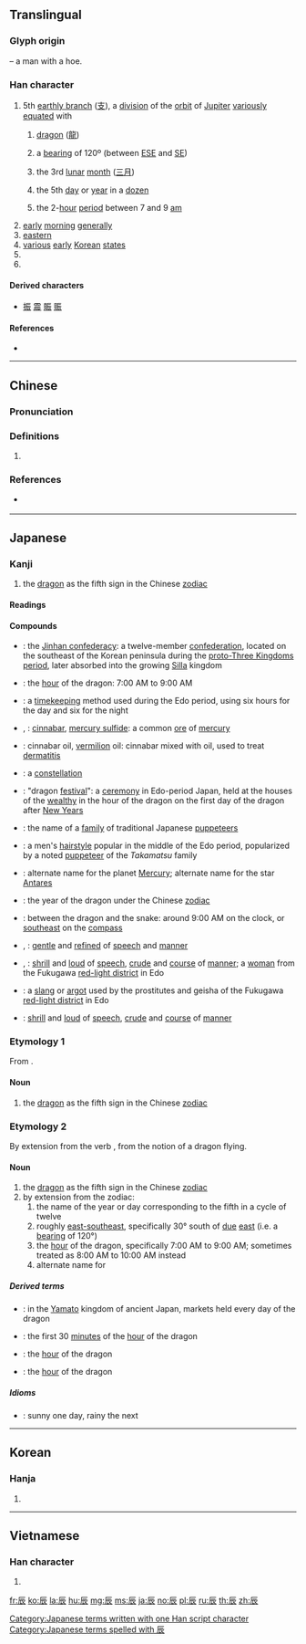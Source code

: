 {{character info/new}}
==Translingual==
{{stroke order|type=animate}}

===Glyph origin===
{{Han etyl}}
{{liushu|p}} – a man with a hoe.

===Han character===
{{Han char|rn=161|rad=辰|as=00|sn=7|four=71232|canj=MMMV}}

# 5th [[earthly branch]] ([[支]]), a [[division]] of the [[orbit]] of [[Jupiter]] [[variously]] [[equate]]d with
## {{lb|zh|Chinese zodiac}} [[dragon]] ([[龍]])
## {{lb|zh|navigation}} a [[bearing]] of 120º (between [[ESE]] and [[SE]])
## {{lb|zh|Chinese calendar}} the 3rd [[lunar]] [[month]] ([[三月]])
## {{lb|zh|Chinese calendar}} the 5th [[day]] or [[year]] in a [[dozen]]
## {{lb|zh|Chinese timekeeping}} the 2-[[hour]] [[period]] between 7 and 9 [[am]]
# [[early]] [[morning]] [[generally]]
# [[eastern]]
# [[various]] [[early]] [[Korean]] [[state]]s
# {{surname|lang=zh}}
# {{mul-kangxi radical-def}}

====Derived characters====
* [[振]] [[震]] [[賑]] [[赈]]

====References====
* {{Han ref|kx=1252.150|dkj=38682|dj=1733.040|hdz=63606.010|uh=8FB0|ud=36784|bh=A8B0|bd=43184}}

----

==Chinese==
{{zh-forms}}

===Pronunciation===
{{zh-pron
|m=chén
|c=san4
|h=pfs=sṳ̀n
|mn=sîn
|w=
|mc=y
|oc=y
|ma=|ma2=
|cat=n,pn
}}

===Definitions===
{{zh-hanzi}}

# {{rfdef|zh}}

===References===
* {{qualifier|Min Nan}} {{thcwd|3410}}

----

==Japanese==

===Kanji===
{{ja-kanji|grade=n|rs=辰00}}

# the [[dragon]] as the fifth sign in the Chinese [[zodiac]]

====Readings====
{{ja-readings
|goon=[[じん]] (jin)|kanon=[[しん]] (shin)
|kun=[[たつ]] (tatsu)
|nanori=[[とき]] (toki), [[のぶ]] (nobu), [[のぶる]] (noburu)
}}

====Compounds====
{{der-top|Compounds containing {{lang|ja|辰}}}}
* {{l|ja|辰韓|tr=[[しんかん]], ''[[shinkan]]''}}: the [[w:Jinhan confederacy|Jinhan confederacy]]: a twelve-member [[confederation]], located on the southeast of the Korean peninsula during the [[w:Proto–Three Kingdoms of Korea|proto-Three Kingdoms period]], later absorbed into the growing [[w:Silla|Silla]] kingdom
* {{l|ja|辰刻|tr=[[しんこく]], ''[[shinkoku]]''}}: the [[hour]] of the dragon: 7:00 AM to 9:00 AM
* {{l|ja|辰刻法|tr=[[しんこくほう]], ''[[shinkokuhō]]''}}: a [[timekeeping]] method used during the Edo period, using six hours for the day and six for the night
* {{l|ja|辰沙|tr=[[しんしゃ]], ''[[shinsha]]''}}, {{l|ja|辰砂|tr=[[しんしゃ]], ''[[shinsha]]''; [[しんさ]], ''[[shinsa]]''}}: [[cinnabar]], [[mercury sulfide]]: a common [[ore]] of [[mercury]]
* {{l|ja|辰砂油|tr=[[しんしゃゆ]], ''[[shinshayu]]''}}: cinnabar oil, [[vermilion]] oil: cinnabar mixed with oil, used to treat [[dermatitis]]
* {{l|ja|辰宿|tr=[[しんしゅく]], ''[[shinshuku]]''}}: a [[constellation]]
* {{l|ja|辰祭り|tr=[[たつまつり]], ''[[tatsu matsuri]]''}}: "dragon [[festival]]": a [[ceremony]] in Edo-period Japan, held at the houses of the [[wealthy]] in the hour of the dragon on the first day of the dragon after [[New Years]]
* {{l|ja|辰松|tr=[[たつまつ]], ''[[Tatsumatsu]]''}}: the name of a [[family]] of traditional Japanese [[puppeteer]]s
* {{l|ja|辰松風|tr=[[たつまつふう]], ''[[Tatsumatsu fū]]''}}: a men's [[hairstyle]] popular in the middle of the Edo period, popularized by a noted [[puppeteer]] of the ''Takamatsu'' family
* {{l|ja|辰星|tr=[[しんせい]], ''[[Shinsei]]''; [[たちみぼし]], ''[[Tachimiboshi]]''}}: alternate name for the planet [[Mercury]]; alternate name for the star [[Antares]]
* {{l|ja|辰年|tr=[[たつどし]], ''[[tatsudoshi]]''}}: the year of the dragon under the Chinese [[zodiac]]
* {{l|ja|辰巳|tr=[[たつみ]], ''[[tatsumi]]''}}: between the dragon and the snake: around 9:00 AM on the clock, or [[southeast]] on the [[compass]]
* {{l|ja|辰巳下り}}, {{l|ja|辰巳下|tr=[[たつみさがり]], ''[[tatsumi sagari]]''}}: [[gentle]] and [[refined]] of [[speech]] and [[manner]]
* {{l|ja|辰巳上り}}, {{l|ja|辰巳上|tr=[[たつみあがり]], ''[[tatsumi agari]]''}}: [[shrill]] and [[loud]] of [[speech]], [[crude]] and [[course]] of [[manner]]; a [[woman]] from the Fukugawa [[red-light district]] in Edo
* {{l|ja|辰巳言葉|tr=[[たつみことば]], ''[[tatsumi kotoba]]''}}: a [[slang]] or [[argot]] used by the prostitutes and geisha of the Fukugawa [[red-light district]] in Edo
* {{l|ja|辰巳調子|tr=[[たつみちょうし]], ''[[tatsumi chōshi]]''}}: [[shrill]] and [[loud]] of [[speech]], [[crude]] and [[course]] of [[manner]]
{{der-bottom}}

===Etymology 1===
From {{etyl|zhx|ja|sort=しん}} {{m|zh|辰}}.

====Noun====
{{ja-noun|しん}}

# the [[dragon]] as the fifth sign in the Chinese [[zodiac]]

===Etymology 2===
By extension from the verb {{m|ja|たつ|tr=tatsu||to [[get up]], to [[take off]]}}, from the notion of a dragon flying.

====Noun====
{{ja-noun|たつ}}

# the [[dragon]] as the fifth sign in the Chinese [[zodiac]]
# by extension from the zodiac:
## the name of the year or day corresponding to the fifth in a cycle of twelve
## roughly [[east-southeast]], specifically 30° south of [[due]] [[east]] (i.e. a [[bearing]] of 120°)
## the [[hour]] of the dragon, specifically 7:00 AM to 9:00 AM; sometimes treated as 8:00 AM to 10:00 AM instead
## alternate name for {{m|ja|三月|tr=sangatsu||the month of March}}

=====Derived terms=====
{{der-top}}
* {{ja-r|辰の市|たつ の いち}}: in the [[Yamato]] kingdom of ancient Japan, markets held every day of the dragon
* {{ja-r|辰の一点|たつ の いってん}}: the first 30 [[minute]]s of the [[hour]] of the dragon
* {{ja-r|辰の刻|たつ の こく}}: the [[hour]] of the dragon
* {{ja-r|辰の時|たつ の とき}}: the [[hour]] of the dragon
{{der-bottom}}

=====Idioms=====
* {{ja-r|辰に巻いて巳にこぼす|たつ に まいて み に こぼす}}: sunny one day, rainy the next

[[Category:Japanese terms written with one Han script character]]
[[Category:Japanese terms spelled with 辰]]

----

==Korean==

===Hanja===
{{ko-hanja|hangeul=[[진]], [[신]]|eumhun=별, 때|rv=jin, sin|mr=chin, sin|y=cin, sin}}

# {{defn|lang=ko|sort=辰00}}

----

==Vietnamese==

===Han character===
{{vi-hantu|[[thìn]], [[thần]], [[thì]]|rs=辰00}}

# {{defn|lang=vi|sort=辰00}}

[[Category:CJKV radicals| ]]

[[fr:辰]]
[[ko:辰]]
[[la:辰]]
[[hu:辰]]
[[mg:辰]]
[[ms:辰]]
[[ja:辰]]
[[no:辰]]
[[pl:辰]]
[[ru:辰]]
[[th:辰]]
[[zh:辰]]